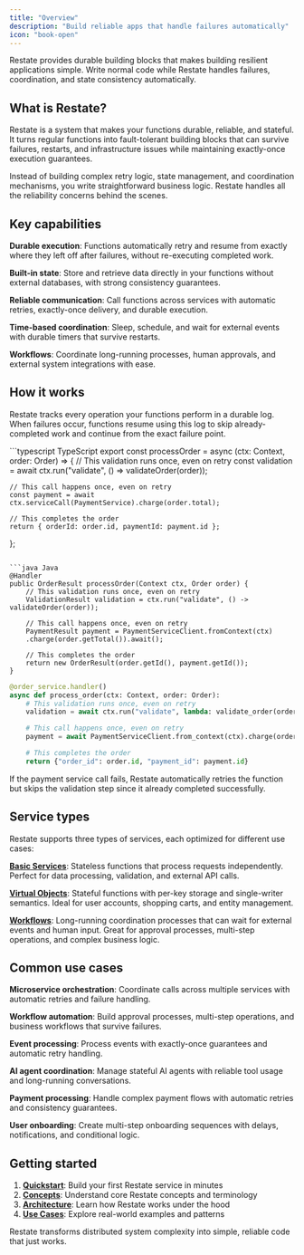 ```yaml
---
title: "Overview"
description: "Build reliable apps that handle failures automatically"
icon: "book-open"
---
```


Restate provides durable building blocks that makes building resilient applications simple. Write normal code while Restate handles failures, coordination, and state consistency automatically.

## What is Restate?

Restate is a system that makes your functions durable, reliable, and stateful. It turns regular functions into fault-tolerant building blocks that can survive failures, restarts, and infrastructure issues while maintaining exactly-once execution guarantees.

Instead of building complex retry logic, state management, and coordination mechanisms, you write straightforward business logic. Restate handles all the reliability concerns behind the scenes.

## Key capabilities

**Durable execution**: Functions automatically retry and resume from exactly where they left off after failures, without re-executing completed work.

**Built-in state**: Store and retrieve data directly in your functions without external databases, with strong consistency guarantees.

**Reliable communication**: Call functions across services with automatic retries, exactly-once delivery, and durable execution.

**Time-based coordination**: Sleep, schedule, and wait for external events with durable timers that survive restarts.

**Workflows**: Coordinate long-running processes, human approvals, and external system integrations with ease.

## How it works

Restate tracks every operation your functions perform in a durable log. When failures occur, functions resume using this log to skip already-completed work and continue from the exact failure point.

<CodeGroup>
```typescript TypeScript
    export const processOrder = async (ctx: Context, order: Order) => {
    // This validation runs once, even on retry
    const validation = await ctx.run("validate", () => validateOrder(order));

    // This call happens once, even on retry
    const payment = await ctx.serviceCall(PaymentService).charge(order.total);

    // This completes the order
    return { orderId: order.id, paymentId: payment.id };
};
```

```java Java
@Handler
public OrderResult processOrder(Context ctx, Order order) {
    // This validation runs once, even on retry
    ValidationResult validation = ctx.run("validate", () -> validateOrder(order));

    // This call happens once, even on retry
    PaymentResult payment = PaymentServiceClient.fromContext(ctx)
    .charge(order.getTotal()).await();

    // This completes the order
    return new OrderResult(order.getId(), payment.getId());
}
```

```python Python
@order_service.handler()
async def process_order(ctx: Context, order: Order):
    # This validation runs once, even on retry
    validation = await ctx.run("validate", lambda: validate_order(order))

    # This call happens once, even on retry
    payment = await PaymentServiceClient.from_context(ctx).charge(order.total)

    # This completes the order
    return {"order_id": order.id, "payment_id": payment.id}
```
</CodeGroup>

If the payment service call fails, Restate automatically retries the function but skips the validation step since it already completed successfully.

## Service types

Restate supports three types of services, each optimized for different use cases:

**[Basic Services](/build/services/basic-service)**: Stateless functions that process requests independently. Perfect for data processing, validation, and external API calls.

**[Virtual Objects](/build/services/virtual-object)**: Stateful functions with per-key storage and single-writer semantics. Ideal for user accounts, shopping carts, and entity management.

**[Workflows](/build/services/workflow)**: Long-running coordination processes that can wait for external events and human input. Great for approval processes, multi-step operations, and complex business logic.

## Common use cases

**Microservice orchestration**: Coordinate calls across multiple services with automatic retries and failure handling.

**Workflow automation**: Build approval processes, multi-step operations, and business workflows that survive failures.

**Event processing**: Process events with exactly-once guarantees and automatic retry handling.

**AI agent coordination**: Manage stateful AI agents with reliable tool usage and long-running conversations.

**Payment processing**: Handle complex payment flows with automatic retries and consistency guarantees.

**User onboarding**: Create multi-step onboarding sequences with delays, notifications, and conditional logic.

## Getting started

1. **[Quickstart](/quickstart)**: Build your first Restate service in minutes
2. **[Concepts](/concepts)**: Understand core Restate concepts and terminology
3. **[Architecture](/architecture)**: Learn how Restate works under the hood
4. **[Use Cases](/use-cases/payment-processing)**: Explore real-world examples and patterns

Restate transforms distributed system complexity into simple, reliable code that just works.